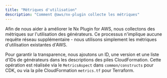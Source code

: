 ```yaml
---
title: "Métriques d'utilisation"
description: "Comment @aws/nx-plugin collecte les métriques"
---
```




Afin de nous aider à améliorer le Nx Plugin for AWS, nous collectons des métriques sur l'utilisation des générateurs. Ce processus n'implique aucune requête réseau supplémentaire - nous utilisons simplement les métriques d'utilisation existantes d'AWS.

Pour garantir la transparence, nous ajoutons un ID, une version et une liste d'IDs de générateurs dans les descriptions des piles CloudFormation. Cette opération est réalisée via le `MetricsAspect` dans `common/constructs` pour CDK, ou via la pile CloudFormation `metrics.tf` pour Terraform.